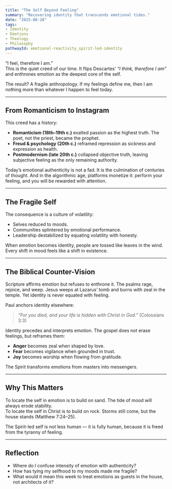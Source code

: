 ```yaml
---
title: "The Self Beyond Feeling"
summary: "Recovering identity that transcends emotional tides."
date: "2025-08-28"
tags: 
- Identity
- Emotions
- Theology
- Philosophy
pathwayId: emotional-reactivity_spirit-led-identity
---
```


“I feel, therefore I am.”  
This is the quiet creed of our time. It flips Descartes’ *“I think, therefore I am”* and enthrones emotion as the deepest core of the self.  

The result? A fragile anthropology. If my feelings define me, then I am nothing more than whatever I happen to feel today.

---

## From Romanticism to Instagram

This creed has a history:  
- **Romanticism (18th–19th c.)** exalted passion as the highest truth. The poet, not the priest, became the prophet.  
- **Freud & psychology (20th c.)** reframed repression as sickness and expression as health.  
- **Postmodernism (late 20th c.)** collapsed objective truth, leaving subjective feeling as the only remaining authority.  

Today’s emotional authenticity is not a fad. It is the culmination of centuries of thought. And in the algorithmic age, platforms monetize it: perform your feeling, and you will be rewarded with attention.

---

## The Fragile Self

The consequence is a culture of volatility:  
- Selves reduced to moods.  
- Communities splintered by emotional performance.  
- Leadership destabilized by equating volatility with honesty.  

When emotion becomes identity, people are tossed like leaves in the wind. Every shift in mood feels like a shift in existence.

---

## The Biblical Counter-Vision

Scripture affirms emotion but refuses to enthrone it. The psalms rage, rejoice, and weep. Jesus weeps at Lazarus’ tomb and burns with zeal in the temple. Yet identity is never equated with feeling.  

Paul anchors identity elsewhere:  
> *“For you died, and your life is hidden with Christ in God.”* (Colossians 3:3)  

Identity precedes and interprets emotion. The gospel does not erase feelings, but reframes them:  
- **Anger** becomes zeal when shaped by love.  
- **Fear** becomes vigilance when grounded in trust.  
- **Joy** becomes worship when flowing from gratitude.  

The Spirit transforms emotions from masters into messengers.

---

## Why This Matters

To locate the self in emotion is to build on sand. The tide of mood will always erode stability.  
To locate the self in Christ is to build on rock. Storms still come, but the house stands (Matthew 7:24–25).  

The Spirit-led self is not less human — it is fully human, because it is freed from the tyranny of feeling.  

---

## Reflection

- Where do I confuse intensity of emotion with authenticity?  
- How has tying my selfhood to my moods made me fragile?  
- What would it mean this week to treat emotions as guests in the house, not architects of it?
